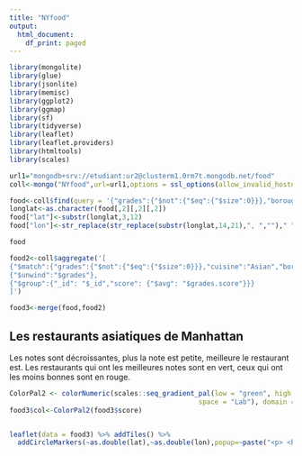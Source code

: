 ```yaml
---
title: "NYfood"
output:
  html_document:
    df_print: paged
---
```



```r
library(mongolite)
library(glue)
library(jsonlite)
library(memisc)
library(ggplot2)
library(ggmap)
library(sf)
library(tidyverse)
library(leaflet)
library(leaflet.providers)
library(htmltools)
library(scales)
```

```r
url1="mongodb+srv://etudiant:ur2@clusterm1.0rm7t.mongodb.net/food"
coll<-mongo("NYfood",url=url1,options = ssl_options(allow_invalid_hostname=TRUE, weak_cert_validation=TRUE))
```


```r
food<-coll$find(query = '{"grades":{"$not":{"$eq":{"$size":0}}},"borough":"Manhattan","cuisine":"Asian","grades.grade":{"$not":{"$eq":"Not Yet Graded"}}}',fields='{"address":true,"name":true}')
longlat<-as.character(food[,2][,2][,2])
food["lat"]<-substr(longlat,3,12)
food["lon"]<-str_replace(str_replace(substr(longlat,14,21),", ","")," ","")

food
```

```r
food2<-coll$aggregate('[
{"$match":{"grades":{"$not":{"$eq":{"$size":0}}},"cuisine":"Asian","borough":"Manhattan","grades.grade":{"$not":{"$eq":"Not Yet Graded"}}}},
{"$unwind":"$grades"},
{"$group":{"_id": "$_id","score": {"$avg": "$grades.score"}}}
]')

food3<-merge(food,food2)
```





## Les restaurants asiatiques de Manhattan 

Les notes sont décroissantes, plus la note est petite, meilleure le restaurant est. Les restaurants qui ont les meilleures notes sont en vert, ceux qui ont les moins bonnes sont en rouge. 




```r

ColorPal2 <- colorNumeric(scales::seq_gradient_pal(low = "green", high = "red", 
                                               space = "Lab"), domain = c(0,40))
food3$col<-ColorPal2(food3$score)


leaflet(data = food3) %>% addTiles() %>%
  addCircleMarkers(~as.double(lat),~as.double(lon),popup=~paste("<p> <b>Nom :</b>", name,"</p>","<p> <b>Note : </b>", score,"</p>"  ),color=~col) %>% setView(lng = food3$lat[1], lat = food3$lon[1], zoom = 12)
```

























